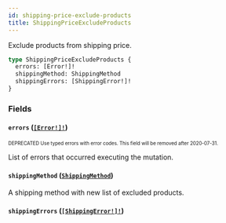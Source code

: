 ```yaml
---
id: shipping-price-exclude-products
title: ShippingPriceExcludeProducts
---
```


Exclude products from shipping price.

```graphql
type ShippingPriceExcludeProducts {
  errors: [Error!]!
  shippingMethod: ShippingMethod
  shippingErrors: [ShippingError!]!
}
```

### Fields

#### `errors` ([`[Error!]!`](/api-reference/objects/error.mdx))

<sub><sup><span className="deprecatedTag">DEPRECATED</span> Use typed errors with error codes. This field will be removed after 2020-07-31.</sup></sub>

List of errors that occurred executing the mutation.

#### `shippingMethod` ([`ShippingMethod`](/api-reference/objects/shipping-method.mdx))

A shipping method with new list of excluded products.

#### `shippingErrors` ([`[ShippingError!]!`](/api-reference/objects/shipping-error.mdx))
